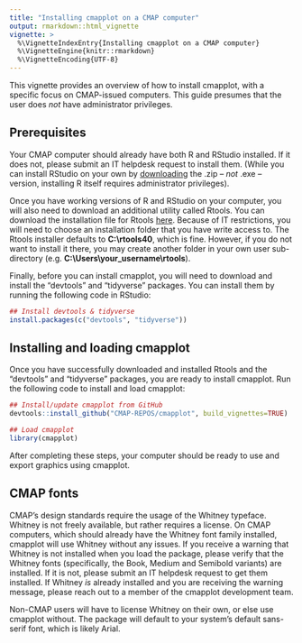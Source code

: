 ```yaml
---
title: "Installing cmapplot on a CMAP computer"
output: rmarkdown::html_vignette
vignette: >
  %\VignetteIndexEntry{Installing cmapplot on a CMAP computer}
  %\VignetteEngine{knitr::rmarkdown}
  %\VignetteEncoding{UTF-8}
---
```


This vignette provides an overview of how to install cmapplot, with a specific focus on CMAP-issued computers. This guide presumes that the user does *not* have administrator privileges.


## Prerequisites

Your CMAP computer should already have both R and RStudio installed. If it does not, please submit an IT helpdesk request to install them. (While you can install RStudio on your own by [downloading](https://rstudio.com/products/rstudio/download/#download) the .zip -- *not* .exe -- version, installing R itself requires administrator privileges).

Once you have working versions of R and RStudio on your computer, you will also need to download an additional utility called Rtools. You can download the installation file for Rtools [here](https://cran.rstudio.com/bin/windows/Rtools/). Because of IT restrictions, you will need to choose an installation folder that you have write access to. The Rtools installer defaults to **C:\\rtools40**, which is fine. However, if you do not want to install it there, you may create another folder in your own user sub-directory (e.g. **C:\\Users\\your_username\\rtools**).

Finally, before you can install cmapplot, you will need to download and install the "devtools" and "tidyverse" packages. You can install them by running the following code in RStudio:

```r
## Install devtools & tidyverse
install.packages(c("devtools", "tidyverse"))
```


## Installing and loading cmapplot

Once you have successfully downloaded and installed Rtools and the "devtools" and "tidyverse" packages, you are ready to install cmapplot. Run the following code to install and load cmapplot:

```r
## Install/update cmapplot from GitHub
devtools::install_github("CMAP-REPOS/cmapplot", build_vignettes=TRUE)

## Load cmapplot
library(cmapplot)
```

After completing these steps, your computer should be ready to use and export graphics using cmapplot. 


## CMAP fonts

CMAP's design standards require the usage of the Whitney typeface. Whitney is not freely available, but rather requires a license. On CMAP computers, which should already have the Whitney font family installed, cmapplot will use Whitney without any issues. If you receive a warning that Whitney is not installed when you load the package, please verify that the Whitney fonts (specifically, the Book, Medium and Semibold variants) are installed. If it is not, please submit an IT helpdesk request to get them installed. If Whitney *is* already installed and you are receiving the warning message, please reach out to a member of the cmapplot development team.

Non-CMAP users will have to license Whitney on their own, or else use cmapplot without. The package will default to your system's default sans-serif font, which is likely Arial.
